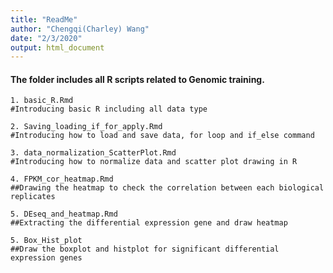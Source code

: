 ```yaml
---
title: "ReadMe"
author: "Chengqi(Charley) Wang"
date: "2/3/2020"
output: html_document
---
```


#### The folder includes all R scripts related to Genomic training.
```
1. basic_R.Rmd                     
#Introducing basic R including all data type

2. Saving_loading_if_for_apply.Rmd 
#Introducing how to load and save data, for loop and if_else command

3. data_normalization_ScatterPlot.Rmd 
#Introducing how to normalize data and scatter plot drawing in R

4. FPKM_cor_heatmap.Rmd
##Drawing the heatmap to check the correlation between each biological replicates

5. DEseq_and_heatmap.Rmd
##Extracting the differential expression gene and draw heatmap

5. Box_Hist_plot
##Draw the boxplot and histplot for significant differential expression genes
```